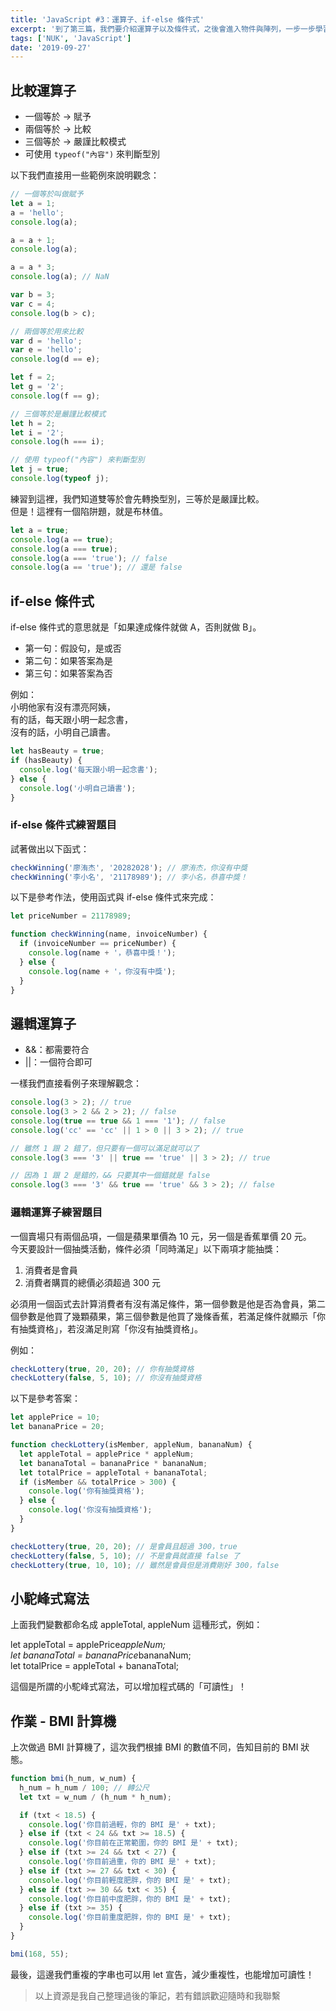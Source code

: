 ```yaml
---
title: 'JavaScript #3：運算子、if-else 條件式'
excerpt: '到了第三篇，我們要介紹運算子以及條件式，之後會進入物件與陣列，一步一步學習 JS 的基礎。'
tags: ['NUK', 'JavaScript']
date: '2019-09-27'
---
```


## 比較運算子

- 一個等於 → 賦予
- 兩個等於 → 比較
- 三個等於 → 嚴謹比較模式
- 可使用 `typeof("內容")` 來判斷型別

以下我們直接用一些範例來說明觀念：

```javascript
// 一個等於叫做賦予
let a = 1;
a = 'hello';
console.log(a);

a = a + 1;
console.log(a);

a = a * 3;
console.log(a); // NaN

var b = 3;
var c = 4;
console.log(b > c);

// 兩個等於用來比較
var d = 'hello';
var e = 'hello';
console.log(d == e);

let f = 2;
let g = '2';
console.log(f == g);

// 三個等於是嚴謹比較模式
let h = 2;
let i = '2';
console.log(h === i);

// 使用 typeof("內容") 來判斷型別
let j = true;
console.log(typeof j);
```

練習到這裡，我們知道雙等於會先轉換型別，三等於是嚴謹比較。  
但是！這裡有一個陷阱題，就是布林值。

```javascript
let a = true;
console.log(a == true);
console.log(a === true);
console.log(a === 'true'); // false
console.log(a == 'true'); // 還是 false
```

## if-else 條件式

if-else 條件式的意思就是「如果達成條件就做 A，否則就做 B」。

- 第一句：假設句，是或否
- 第二句：如果答案為是
- 第三句：如果答案為否

例如：  
小明他家有沒有漂亮阿姨，  
有的話，每天跟小明一起念書，  
沒有的話，小明自己讀書。

```javascript
let hasBeauty = true;
if (hasBeauty) {
  console.log('每天跟小明一起念書');
} else {
  console.log('小明自己讀書');
}
```

### if-else 條件式練習題目

試著做出以下函式：

```javascript
checkWinning('廖洧杰', '20282028'); // 廖洧杰，你沒有中獎
checkWinning('李小名', '21178989'); // 李小名，恭喜中獎！
```

以下是參考作法，使用函式與 if-else 條件式來完成：

```javascript
let priceNumber = 21178989;

function checkWinning(name, invoiceNumber) {
  if (invoiceNumber == priceNumber) {
    console.log(name + '，恭喜中獎！');
  } else {
    console.log(name + '，你沒有中獎');
  }
}
```

## 邏輯運算子

- &&：都需要符合
- ||：一個符合即可

一樣我們直接看例子來理解觀念：

```javascript
console.log(3 > 2); // true
console.log(3 > 2 && 2 > 2); // false
console.log(true == true && 1 === '1'); // false
console.log('cc' == 'cc' || 1 > 0 || 3 > 2); // true

// 雖然 1 跟 2 錯了，但只要有一個可以滿足就可以了
console.log(3 === '3' || true == 'true' || 3 > 2); // true

// 因為 1 跟 2 是錯的，&& 只要其中一個錯就是 false
console.log(3 === '3' && true == 'true' && 3 > 2); // false
```

### 邏輯運算子練習題目

一個賣場只有兩個品項，一個是蘋果單價為 10 元，另一個是香蕉單價 20 元。  
今天要設計一個抽獎活動，條件必須「同時滿足」以下兩項才能抽獎：

1. 消費者是會員
2. 消費者購買的總價必須超過 300 元

必須用一個函式去計算消費者有沒有滿足條件，第一個參數是他是否為會員，第二個參數是他買了幾顆蘋果，第三個參數是他買了幾條香蕉，若滿足條件就顯示「你有抽獎資格」，若沒滿足則寫「你沒有抽獎資格」。

例如：

```javascript
checkLottery(true, 20, 20); // 你有抽獎資格
checkLottery(false, 5, 10); // 你沒有抽獎資格
```

以下是參考答案：

```javascript
let applePrice = 10;
let bananaPrice = 20;

function checkLottery(isMember, appleNum, bananaNum) {
  let appleTotal = applePrice * appleNum;
  let bananaTotal = bananaPrice * bananaNum;
  let totalPrice = appleTotal + bananaTotal;
  if (isMember && totalPrice > 300) {
    console.log('你有抽獎資格');
  } else {
    console.log('你沒有抽獎資格');
  }
}

checkLottery(true, 20, 20); // 是會員且超過 300，true
checkLottery(false, 5, 10); // 不是會員就直接 false 了
checkLottery(true, 10, 10); // 雖然是會員但是消費剛好 300，false
```

## 小駝峰式寫法

上面我們變數都命名成 appleTotal, appleNum 這種形式，例如：

let appleTotal = applePrice*appleNum;  
let bananaTotal = bananaPrice*bananaNum;  
let totalPrice = appleTotal + bananaTotal;

這個是所謂的小駝峰式寫法，可以增加程式碼的「可讀性」！

## 作業 - BMI 計算機

上次做過 BMI 計算機了，這次我們根據 BMI 的數值不同，告知目前的 BMI 狀態。

```javascript
function bmi(h_num, w_num) {
  h_num = h_num / 100; // 轉公尺
  let txt = w_num / (h_num * h_num);

  if (txt < 18.5) {
    console.log('你目前過輕，你的 BMI 是' + txt);
  } else if (txt < 24 && txt >= 18.5) {
    console.log('你目前在正常範圍，你的 BMI 是' + txt);
  } else if (txt >= 24 && txt < 27) {
    console.log('你目前過重，你的 BMI 是' + txt);
  } else if (txt >= 27 && txt < 30) {
    console.log('你目前輕度肥胖，你的 BMI 是' + txt);
  } else if (txt >= 30 && txt < 35) {
    console.log('你目前中度肥胖，你的 BMI 是' + txt);
  } else if (txt >= 35) {
    console.log('你目前重度肥胖，你的 BMI 是' + txt);
  }
}

bmi(168, 55);
```

最後，這邊我們重複的字串也可以用 let 宣告，減少重複性，也能增加可讀性！

> 以上資源是我自己整理過後的筆記，若有錯誤歡迎隨時和我聯繫
